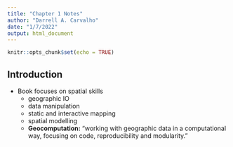 ```yaml
---
title: "Chapter 1 Notes"
author: "Darrell A. Carvalho"
date: "1/7/2022"
output: html_document
---
```


```r
knitr::opts_chunk$set(echo = TRUE)
```

## Introduction
* Book focuses on spatial skills
  + geographic IO
  + data manipulation
  + static and interactive mapping
  + spatial modelling
  + **Geocomputation:** "working with geographic data in a computational way, focusing on code, reproducibility and modularity."

